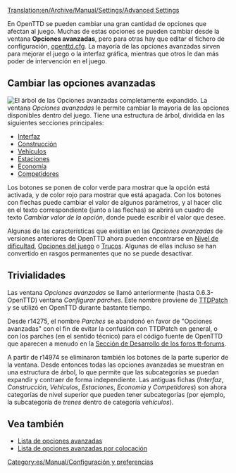 [[Translation:en/Archive/Manual/Settings/Advanced Settings]]
{{es/Manual/Tabla de contenido}}

En OpenTTD se pueden cambiar una gran cantidad de opciones que afectan al juego. Muchas de estas opciones se pueden cambiar desde la ventana '''Opciones avanzadas''', pero para otras hay que editar el fichero de configuración, [[es/Archive/Manual/Settings/Openttd.cfg|openttd.cfg]]. La mayoría de las opciones avanzadas sirven para mejorar el juego o la interfaz gráfica, mientras que otros le dan más poder de intervención en el juego.

==Cambiar las opciones avanzadas==
[[File:es/Archive/Manual/Settings/Advanced options full.png|thumb|left|El árbol de las Opciones avanzadas completamente expandido.]]
{{es/Archive/Manual/Settings/Opciones avanzadas}}
La ventana ''Opciones avanzadas'' le permite cambiar la mayoría de las opciones disponibles dentro del juego. Tiene una estructura de árbol, dividida en las siguientes secciones principales:

*[[es/Archive/Manual/Settings/Opciones avanzadas/Interfaz|Interfaz]]
*[[es/Archive/Manual/Settings/Opciones avanzadas/Construcción|Construcción]]
*[[es/Archive/Manual/Settings/Opciones avanzadas/Vehículos|Vehículos]]
*[[es/Archive/Manual/Settings/Opciones avanzadas/Estaciones|Estaciones]]
*[[es/Archive/Manual/Settings/Opciones avanzadas/Economía|Economía]]
*[[es/Archive/Manual/Settings/Opciones avanzadas/Competidores|Competidores]]

Los botones se ponen de color verde para mostrar que la opción está activada, y de color rojo para mostrar que está apagada. Con los botones con flechas puede cambiar el valor de algunos parámetros, y al hacer clic en el texto correspondiente (junto a las flechas) se abrirá un cuadro de texto ''Cambiar valor de la opción'', donde puede escribir el valor que desee.

Algunas de las características que existían en las ''Opciones avanzadas'' de versiones anteriores de OpenTTD ahora pueden encontrarse en [[es/Archive/Manual/Settings/Dificultad|Nivel de dificultad]], [[es/Opciones del juego|Opciones del juego]] o [[es/Manual/Trucos|Trucos]]. Algunas de ellas incluso se han convertido en rasgos permanentes que no se puede desactivar.{{en/-}}

==Trivialidades==
Las ventana ''Opciones avanzadas'' se llamó anteriormente (hasta 0.6.3-OpenTTD) ventana ''Configurar parches''. Este nombre proviene de [[es/Archive/OpenTTD/TTDPatch|TTDPatch]] y se utilizó en OpenTTD durante bastante tiempo.

Desde r14275, el nombre ''Parches'' se abandonó en favor de "Opciones avanzadas" con el fin de evitar la confusión con TTDPatch en general, o con los parches (en el sentido técnico) para el código fuente de OpenTTD que aparecen a menudo en la [http://www.tt-forums.net/viewforum.php?f=33 Sección de Desarrollo de los foros tt-forums].

A partir de r14974 se eliminaron también los botones de la parte superior de la ventana. Desde entonces todas las opciones avanzadas se muestran en una estructura de árbol, lo que permite que las subcategorías se puedan expandir y contraer de forma independiente. Las antiguas fichas (''Interfaz'', ''Construcción'', ''Vehículos'', ''Estaciones'', ''Economía'' y ''Competidores'') son ahora categorías de nivel superior que pueden tener subcategorías (por ejemplo, la subcategoría de ''trenes'' dentro de categoría ''vehículos'').

==Vea también==
*[[es/Lista de opciones avanzadas|Lista de opciones avanzadas]]
*[[es/Lista de opciones avanzadas por colocación|Lista de opciones avanzadas por colocación]]

[[Category:es/Manual/Configuración y preferencias]]
